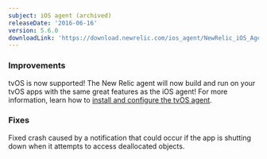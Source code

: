 ```yaml
---
subject: iOS agent (archived)
releaseDate: '2016-06-16'
version: 5.6.0
downloadLink: 'https://download.newrelic.com/ios_agent/NewRelic_iOS_Agent_5.6.0.zip'
---
```


### Improvements

tvOS is now supported! The New Relic agent will now build and run on your tvOS apps with the same great features as the iOS agent! For more information, learn how to [install and configure the tvOS agent](https://docs.newrelic.com/docs/mobile-monitoring/new-relic-mobile-ios/tvos/tvos-installation-configuration).

### Fixes

Fixed crash caused by a notification that could occur if the app is shutting down when it attempts to access deallocated objects.
